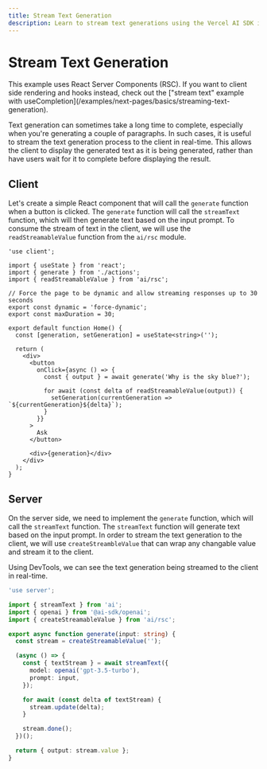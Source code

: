 ```yaml
---
title: Stream Text Generation
description: Learn to stream text generations using the Vercel AI SDK in your Next.js App Router application
---
```


# Stream Text Generation

<Note>
  This example uses React Server Components (RSC). If you want to client side
  rendering and hooks instead, check out the ["stream text" example with
  useCompletion](/examples/next-pages/basics/streaming-text-generation).
</Note>

Text generation can sometimes take a long time to complete, especially when you're generating a couple of paragraphs. In such cases, it is useful to stream the text generation process to the client in real-time. This allows the client to display the generated text as it is being generated, rather than have users wait for it to complete before displaying the result.

<Browser>
  <TextGeneration stream />
</Browser>

## Client

Let's create a simple React component that will call the `generate` function when a button is clicked. The `generate` function will call the `streamText` function, which will then generate text based on the input prompt. To consume the stream of text in the client, we will use the `readStreamableValue` function from the `ai/rsc` module.

```tsx filename="app/page.tsx"
'use client';

import { useState } from 'react';
import { generate } from './actions';
import { readStreamableValue } from 'ai/rsc';

// Force the page to be dynamic and allow streaming responses up to 30 seconds
export const dynamic = 'force-dynamic';
export const maxDuration = 30;

export default function Home() {
  const [generation, setGeneration] = useState<string>('');

  return (
    <div>
      <button
        onClick={async () => {
          const { output } = await generate('Why is the sky blue?');

          for await (const delta of readStreamableValue(output)) {
            setGeneration(currentGeneration => `${currentGeneration}${delta}`);
          }
        }}
      >
        Ask
      </button>

      <div>{generation}</div>
    </div>
  );
}
```

## Server

On the server side, we need to implement the `generate` function, which will call the `streamText` function. The `streamText` function will generate text based on the input prompt. In order to stream the text generation to the client, we will use `createStreambleValue` that can wrap any changable value and stream it to the client.

Using DevTools, we can see the text generation being streamed to the client in real-time.

```typescript filename='app/actions.ts'
'use server';

import { streamText } from 'ai';
import { openai } from '@ai-sdk/openai';
import { createStreamableValue } from 'ai/rsc';

export async function generate(input: string) {
  const stream = createStreamableValue('');

  (async () => {
    const { textStream } = await streamText({
      model: openai('gpt-3.5-turbo'),
      prompt: input,
    });

    for await (const delta of textStream) {
      stream.update(delta);
    }

    stream.done();
  })();

  return { output: stream.value };
}
```
